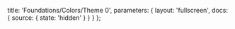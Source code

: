 
  title: 'Foundations/Colors/Theme 0',
  parameters: {
    layout: 'fullscreen',
    docs: {
      source: { state: 'hidden' }
    }
  }
};

<FoundationsColorsDoc />
